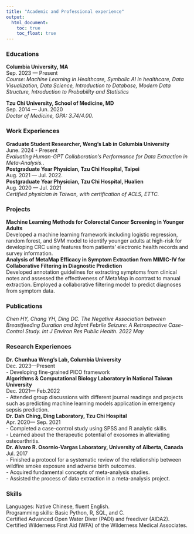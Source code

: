 ```yaml
---
title: "Academic and Professional experience"
output: 
  html_document:
    toc: true
    toc_float: true
---
```


### Educations

**Columbia University, MA**  
Sep. 2023 — Present  
*Course: Machine Learning in Healthcare, Symbolic AI in healthcare, Data Visualization, Data Science, Introduction to Database, Modern Data Structure, Introduction to Probability and Statistics*  

**Tzu Chi University, School of Medicine, MD**    
Sep. 2014 — Jun. 2020   
*Doctor of Medicine, GPA: 3.74/4.00.*    

### Work Experiences

**Graduate Student Researcher, Weng's Lab in Columbia University**   
June. 2024 - Present    
*Evaluating Human-GPT Collaboration’s Performance for Data Extraction in Meta-Analysis.*.  
**Postgraduate Year Physician, Tzu Chi Hospital, Taipei**    
Aug. 2021 — Jul. 2022.  
**Postgraduate Year Physician, Tzu Chi Hospital, Hualien**                                        
Aug. 2020 — Jul. 2021    
*Certified physician in Taiwan, with certification of ACLS, ETTC.*   

### Projects
**Machine Learning Methods for Colorectal Cancer Screening in Younger Adults**    
Developed a machine learning framework including logistic regression, random forest, and SVM model to identify younger adults at high-risk for developing CRC using features from patients’ electronic health records and survey information.  
**Analysis of MetaMap Efficacy in Symptom Extraction from MIMIC-IV for Collaborative Filtering in Diagnostic Prediction**    
Developed annotation guidelines for extracting symptoms from clinical notes and assessed the effectiveness of MetaMap in contrast to manual extraction. Employed a collaborative filtering model to predict diagnoses from symptom data.  

### Publications
*Chen HY, Chang YH, Ding DC. The Negative Association between Breastfeeding Duration and Infant Febrile Seizure: A Retrospective Case-Control Study. Int J Environ Res Public Health. 2022 May*  

### Research Experiences 
**Dr. Chunhua Weng’s Lab, Columbia University**   
Dec. 2023—Present   
- Developing fine-grained PICO framework   
**Algorithms & Computational Biology Laboratory in National Taiwan University**   
Dec. 2021— Feb.2022    
- Attended group discussions with different journal readings and projects such as predicting machine learning models application in emergency sepsis prediction.  
**Dr. Dah Ching, Ding Laboratory, Tzu Chi Hospital**  
Apr. 2020— Sep. 2021    
- Completed a case-control study using SPSS and R analytic skills.   
- Learned about the therapeutic potential of exosomes in alleviating osteoarthritis.  
**Dr. Alvaro R. Osornio-Vargas Laboratory, University of Alberta, Canada**                         
Jul. 2017   
- Finished a protocol for a systematic review of the relationship between wildfire smoke exposure and adverse birth outcomes.  
- Acquired fundamental concepts of meta-analysis studies.  
- Assisted the process of data extraction in a meta-analysis project.  

### Skills
Languages: Native Chinese, fluent English.  
Programming skills: Basic Python, R, SQL, and C.  
Certified Advanced Open Water Diver (PADI) and freediver (AIDA2).   
Certified Wilderness First Aid (WFA) of the Wilderness Medical Associates.  


